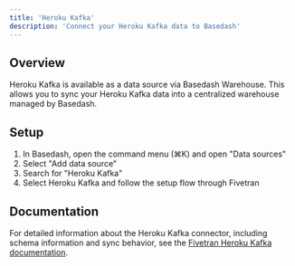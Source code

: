 ```yaml
---
title: 'Heroku Kafka'
description: 'Connect your Heroku Kafka data to Basedash'
---
```


## Overview

Heroku Kafka is available as a data source via Basedash Warehouse. This allows you to sync your Heroku Kafka data into a centralized warehouse managed by Basedash.

## Setup

1. In Basedash, open the command menu (⌘K) and open "Data sources"
2. Select "Add data source"
3. Search for "Heroku Kafka"
4. Select Heroku Kafka and follow the setup flow through Fivetran

## Documentation

For detailed information about the Heroku Kafka connector, including schema information and sync behavior, see the [Fivetran Heroku Kafka documentation](https://fivetran.com/docs/connectors/events/heroku-kafka).
